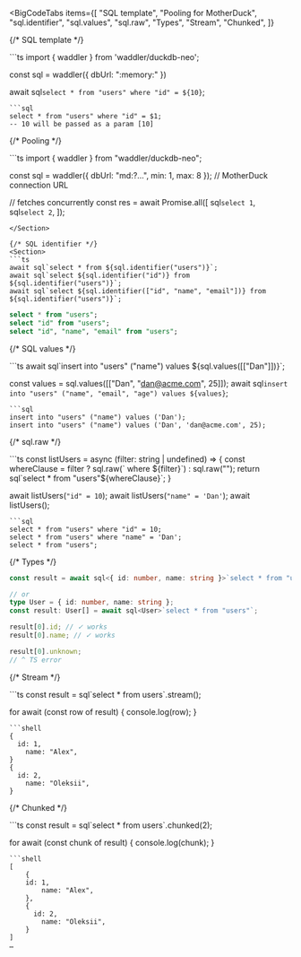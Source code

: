 
<BigCodeTabs
  items={[
    "SQL template",
    "Pooling for MotherDuck",
    "sql.identifier",
    "sql.values",
    "sql.raw",
    "Types",
    "Stream",
    "Chunked",
  ]}
>
{/* SQL template */}
<Section>
```ts
import { waddler } from 'waddler/duckdb-neo';

const sql = waddler({ dbUrl: ":memory:" })

await sql`select * from "users" where "id" = ${10}`;
```
```sql
select * from "users" where "id" = $1;
-- 10 will be passed as a param [10]
```
</Section>

{/* Pooling */}
<Section>
```ts
import { waddler } from "waddler/duckdb-neo";

const sql = waddler({ dbUrl: "md:?…", min: 1, max: 8 }); // MotherDuck connection URL

// fetches concurrently
const res = await Promise.all([
	sql`select 1`,
	sql`select 2`,
]);
```
</Section>

{/* SQL identifier */}
<Section>
```ts
await sql`select * from ${sql.identifier("users")}`;
await sql`select ${sql.identifier("id")} from ${sql.identifier("users")}`;
await sql`select ${sql.identifier(["id", "name", "email"])} from ${sql.identifier("users")}`;
```
```sql
select * from "users";
select "id" from "users";
select "id", "name", "email" from "users";
```
</Section>

{/* SQL values */}
<Section>
```ts
await sql`insert into "users" ("name") values ${sql.values([["Dan"]])}`;

const values = sql.values([["Dan", "dan@acme.com", 25]]);
await sql`insert into "users" ("name", "email", "age") values ${values}`;
```
```sql
insert into "users" ("name") values ('Dan');
insert into "users" ("name") values ('Dan', 'dan@acme.com', 25);
```
</Section>

{/* sql.raw */}
<Section>
```ts
const listUsers = async (filter: string | undefined) => {
  const whereClause = filter ? sql.raw(` where ${filter}`) : sql.raw("");
  return sql`select * from "users"${whereClause}`;
}

await listUsers(`"id" = 10`);
await listUsers(`"name" = 'Dan'`);
await listUsers();
```
```sql
select * from "users" where "id" = 10;
select * from "users" where "name" = 'Dan';
select * from "users";
```
</Section>

{/* Types */}
```ts
const result = await sql<{ id: number, name: string }>`select * from "users"`;

// or
type User = { id: number, name: string };
const result: User[] = await sql<User>`select * from "users"`;

result[0].id; // ✓ works
result[0].name; // ✓ works

result[0].unknown;
// ^ TS error
```

{/* Stream */}
<Section>
```ts
const result = sql`select * from users`.stream();

for await (const row of result) {
  console.log(row);
}
```
```shell
{
  id: 1,
	name: "Alex",
}
{
  id: 2,
	name: "Oleksii",
}
```
</Section>

{/* Chunked */}
<Section>
```ts
const result = sql`select * from users`.chunked(2);

for await (const chunk of result) {
  console.log(chunk);
}
```
```shell
[
	{
  	id: 1,
		name: "Alex",
	},
	{
	  id: 2,
		name: "Oleksii",
	}
]
…
```
</Section>
</BigCodeTabs>